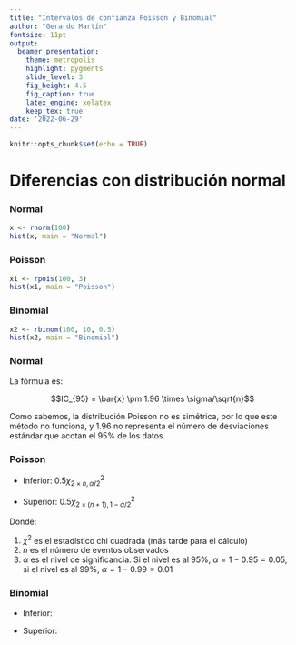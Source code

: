 ```yaml
---
title: "Intervalos de confianza Poisson y Binomial"
author: "Gerardo Martín"
fontsize: 11pt
output:
  beamer_presentation:
    theme: metropolis
    highlight: pygments
    slide_level: 3
    fig_height: 4.5
    fig_caption: true
    latex_engine: xelatex
    keep_tex: true
date: '2022-06-29'
---
```


```r
knitr::opts_chunk$set(echo = TRUE)
```

# Diferencias con distribución normal

### Normal

```r
x <- rnorm(100)
hist(x, main = "Normal")
```

### Poisson

```r
x1 <- rpois(100, 3)
hist(x1, main = "Poisson")
```

### Binomial

```r
x2 <- rbinom(100, 10, 0.5)
hist(x2, main = "Binomial")
```

### Normal

La fórmula es:

$$IC_{95} = \bar{x} \pm 1.96 \times \sigma/\sqrt{n}$$

Como sabemos, la distribución Poisson no es simétrica, por lo que este método no funciona, y 1.96 no representa el número de desviaciones estándar que acotan el 95% de los datos.

### Poisson

- Inferior: $0.5 \chi^2_{2 \times n, \alpha/2}$

- Superior: $0.5 \chi^2_{2 \times (n+1), 1-\alpha/2}$

Donde:

1. $\chi^2$ es el estadístico chi cuadrada (más tarde para el cálculo)
2. $n$ es el número de eventos observados
3. $\alpha$ es el nivel de significancia. Si el nivel es al 95%, $\alpha = 1-0.95 = 0.05$, si el nivel es al 99%, $\alpha = 1-0.99 = 0.01$

### Binomial

- Inferior:

- Superior:
